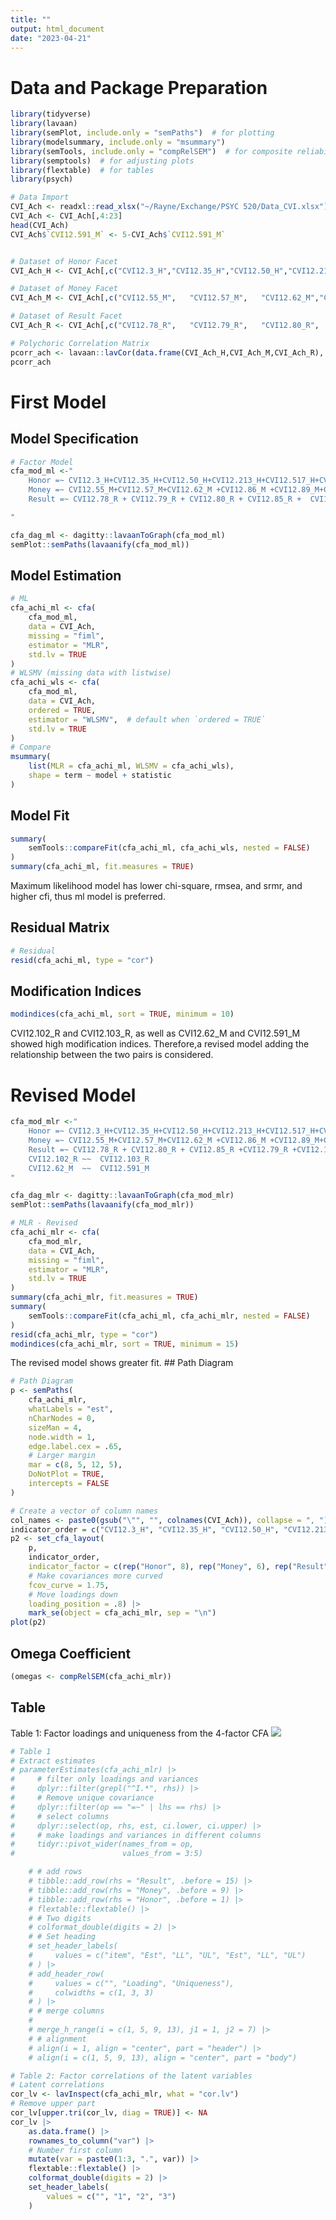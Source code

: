 ```yaml
---
title: ""
output: html_document
date: "2023-04-21"
---
```


# Data and Package Preparation

```r
library(tidyverse)
library(lavaan)
library(semPlot, include.only = "semPaths")  # for plotting
library(modelsummary, include.only = "msummary")
library(semTools, include.only = "compRelSEM")  # for composite reliability
library(semptools)  # for adjusting plots
library(flextable)  # for tables
library(psych)
```

```r
# Data Import
CVI_Ach <- readxl::read_xlsx("~/Rayne/Exchange/PSYC 520/Data_CVI.xlsx")
CVI_Ach <- CVI_Ach[,4:23]
head(CVI_Ach)
CVI_Ach$`CVI12.591_M` <- 5-CVI_Ach$`CVI12.591_M`


# Dataset of Honor Facet
CVI_Ach_H <- CVI_Ach[,c("CVI12.3_H","CVI12.35_H","CVI12.50_H","CVI12.213_H","CVI12.517_H","CVI12.651_H","CVI12.659_H","CVI12.664_H")]

# Dataset of Money Facet
CVI_Ach_M <- CVI_Ach[,c("CVI12.55_M",	"CVI12.57_M",	"CVI12.62_M","CVI12.86_M",	"CVI12.89_M",	"CVI12.591_M")]

# Dataset of Result Facet
CVI_Ach_R <- CVI_Ach[,c("CVI12.78_R",	"CVI12.79_R",	"CVI12.80_R",	"CVI12.85_R",	"CVI12.102_R",	"CVI12.103_R")]

# Polychoric Correlation Matrix
pcorr_ach <- lavaan::lavCor(data.frame(CVI_Ach_H,CVI_Ach_M,CVI_Ach_R), ordered = TRUE)
pcorr_ach
```

# First Model

## Model Specification

```r
# Factor Model
cfa_mod_ml <-"
    Honor =~ CVI12.3_H+CVI12.35_H+CVI12.50_H+CVI12.213_H+CVI12.517_H+CVI12.651_H+CVI12.659_H+CVI12.664_H  
    Money =~ CVI12.55_M+CVI12.57_M+CVI12.62_M +CVI12.86_M +CVI12.89_M+CVI12.591_M
    Result =~ CVI12.78_R + CVI12.79_R + CVI12.80_R + CVI12.85_R +  CVI12.102_R +  CVI12.103_R    

"

cfa_dag_ml <- dagitty::lavaanToGraph(cfa_mod_ml)
semPlot::semPaths(lavaanify(cfa_mod_ml))
```

## Model Estimation

```r
# ML
cfa_achi_ml <- cfa(
    cfa_mod_ml,
    data = CVI_Ach,
    missing = "fiml",
    estimator = "MLR",
    std.lv = TRUE
)
# WLSMV (missing data with listwise)
cfa_achi_wls <- cfa(
    cfa_mod_ml,
    data = CVI_Ach,
    ordered = TRUE,
    estimator = "WLSMV",  # default when `ordered = TRUE`
    std.lv = TRUE
)
# Compare
msummary(
    list(MLR = cfa_achi_ml, WLSMV = cfa_achi_wls),
    shape = term ~ model + statistic
)

```

## Model Fit

```r
summary(
    semTools::compareFit(cfa_achi_ml, cfa_achi_wls, nested = FALSE)
)
summary(cfa_achi_ml, fit.measures = TRUE)
```

Maximum likelihood model has lower chi-square, rmsea, and srmr, and higher cfi, thus ml model is preferred.

## Residual Matrix

```r
# Residual
resid(cfa_achi_ml, type = "cor")
```

## Modification Indices

```r
modindices(cfa_achi_ml, sort = TRUE, minimum = 10)
```

CVI12.102_R and CVI12.103_R, as well as CVI12.62_M and CVI12.591_M showed high modification indices. Therefore,a revised model adding the relationship between the two pairs is considered.

# Revised Model

```r
cfa_mod_mlr <-"
    Honor =~ CVI12.3_H+CVI12.35_H+CVI12.50_H+CVI12.213_H+CVI12.517_H+CVI12.651_H+CVI12.659_H+CVI12.664_H  
    Money =~ CVI12.55_M+CVI12.57_M+CVI12.62_M +CVI12.86_M +CVI12.89_M+CVI12.591_M
    Result =~ CVI12.78_R + CVI12.80_R + CVI12.85_R +CVI12.79_R +CVI12.102_R+CVI12.103_R    
    CVI12.102_R	~~	CVI12.103_R
    CVI12.62_M	~~	CVI12.591_M
"

cfa_dag_mlr <- dagitty::lavaanToGraph(cfa_mod_mlr)
semPlot::semPaths(lavaanify(cfa_mod_mlr))
```

```r
# MLR - Revised
cfa_achi_mlr <- cfa(
    cfa_mod_mlr,
    data = CVI_Ach,
    missing = "fiml",
    estimator = "MLR",
    std.lv = TRUE
)
summary(cfa_achi_mlr, fit.measures = TRUE)
summary(
    semTools::compareFit(cfa_achi_ml, cfa_achi_mlr, nested = FALSE)
)
resid(cfa_achi_mlr, type = "cor")
modindices(cfa_achi_mlr, sort = TRUE, minimum = 15)
```

The revised model shows greater fit. \## Path Diagram

```r
# Path Diagram
p <- semPaths(
    cfa_achi_mlr,
    whatLabels = "est",
    nCharNodes = 0,
    sizeMan = 4,
    node.width = 1,
    edge.label.cex = .65,
    # Larger margin
    mar = c(8, 5, 12, 5),
    DoNotPlot = TRUE,
    intercepts = FALSE
)

# Create a vector of column names
col_names <- paste0(gsub("\"", "", colnames(CVI_Ach)), collapse = ", ")
indicator_order = c("CVI12.3_H", "CVI12.35_H", "CVI12.50_H", "CVI12.213_H", "CVI12.517_H", "CVI12.651_H", "CVI12.659_H", "CVI12.664_H","CVI12.55_M", "CVI12.57_M", "CVI12.62_M", "CVI12.86_M", "CVI12.89_M", "CVI12.591_M", "CVI12.102_R", "CVI12.103_R","CVI12.78_R","CVI12.79_R", "CVI12.80_R", "CVI12.85_R")
p2 <- set_cfa_layout(
    p,
    indicator_order,
    indicator_factor = c(rep("Honor", 8), rep("Money", 6), rep("Result", 6)),
    # Make covariances more curved
    fcov_curve = 1.75,
    # Move loadings down
    loading_position = .8) |>
    mark_se(object = cfa_achi_mlr, sep = "\n")
plot(p2)
```

## Omega Coefficient

```r
(omegas <- compRelSEM(cfa_achi_mlr))
```

## Table

Table 1: Factor loadings and uniqueness from the 4-factor CFA
![](images/%E6%88%AA%E5%B1%8F2023-04-24%20%E4%B8%8A%E5%8D%8810.15.51.png)

```r
# Table 1
# Extract estimates
# parameterEstimates(cfa_achi_mlr) |>
#     # filter only loadings and variances
#     dplyr::filter(grepl("^I.*", rhs)) |>
#     # Remove unique covariance
#     dplyr::filter(op == "=~" | lhs == rhs) |>
#     # select columns
#     dplyr::select(op, rhs, est, ci.lower, ci.upper) |>
#     # make loadings and variances in different columns
#     tidyr::pivot_wider(names_from = op,
#                        values_from = 3:5) 

    # # add rows
    # tibble::add_row(rhs = "Result", .before = 15) |>
    # tibble::add_row(rhs = "Money", .before = 9) |>
    # tibble::add_row(rhs = "Honor", .before = 1) |>
    # flextable::flextable() |>
    # # Two digits
    # colformat_double(digits = 2) |>
    # # Set heading
    # set_header_labels(
    #     values = c("item", "Est", "LL", "UL", "Est", "LL", "UL")
    # ) |>
    # add_header_row(
    #     values = c("", "Loading", "Uniqueness"),
    #     colwidths = c(1, 3, 3)
    # ) |>
    # # merge columns
    # 
    # merge_h_range(i = c(1, 5, 9, 13), j1 = 1, j2 = 7) |>
    # # alignment
    # align(i = 1, align = "center", part = "header") |>
    # align(i = c(1, 5, 9, 13), align = "center", part = "body")
```

```r
# Table 2: Factor correlations of the latent variables
# Latent correlations
cor_lv <- lavInspect(cfa_achi_mlr, what = "cor.lv")
# Remove upper part
cor_lv[upper.tri(cor_lv, diag = TRUE)] <- NA
cor_lv |>
    as.data.frame() |>
    rownames_to_column("var") |>
    # Number first column
    mutate(var = paste0(1:3, ".", var)) |>
    flextable::flextable() |>
    colformat_double(digits = 2) |>
    set_header_labels(
        values = c("", "1", "2", "3")
    )
```

